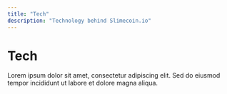 ```yaml
---
title: "Tech"
description: "Technology behind Slimecoin.io"
---
```


# Tech

Lorem ipsum dolor sit amet, consectetur adipiscing elit. Sed do eiusmod tempor incididunt ut labore et dolore magna aliqua.
